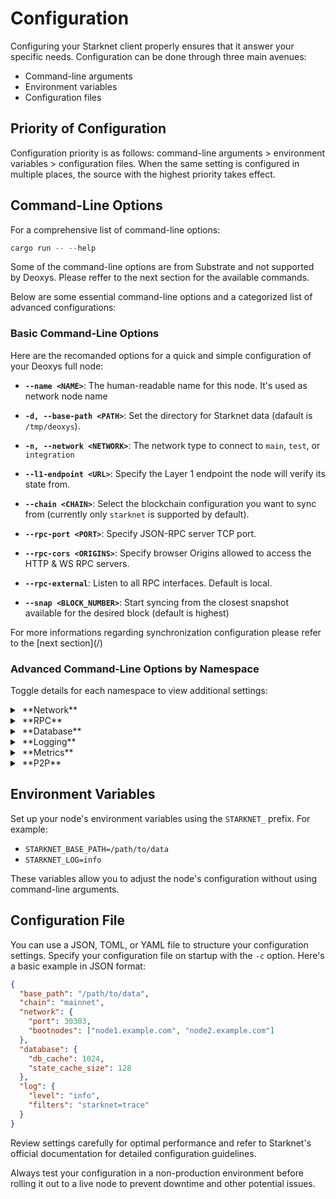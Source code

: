 
# Configuration

Configuring your Starknet client properly ensures that it answer your specific needs. Configuration can be done through three main avenues:

- Command-line arguments
- Environment variables
- Configuration files

## Priority of Configuration

<Callout type="info" emoji="ℹ️">
  Configuration priority is as follows: command-line arguments > environment variables > configuration files. When the same setting is configured in multiple places, the source with the highest priority takes effect.
</Callout>

## Command-Line Options

For a comprehensive list of command-line options:

```rust
cargo run -- --help
```

<Callout type="warning" emoji="⚠️">
  Some of the command-line options are from Substrate and not supported by Deoxys. Please reffer to the next section for the available commands.
</Callout>

Below are some essential command-line options and a categorized list of advanced configurations:

### Basic Command-Line Options

Here are the recomanded options for a quick and simple configuration of your Deoxys full node:

- **`--name <NAME>`**: The human-readable name for this node. It's used as network node name

- **`-d, --base-path <PATH>`**: Set the directory for Starknet data (dafault is `/tmp/deoxys`).

- **`-n, --network <NETWORK>`**: The network type to connect to `main`, `test`, or `integration`

- **`--l1-endpoint <URL>`**: Specify the Layer 1 endpoint the node will verify its state from.

- **`--chain <CHAIN>`**: Select the blockchain configuration you want to sync from (currently only `starknet` is supported by default).

- **`--rpc-port <PORT>`**: Specify JSON-RPC server TCP port.

- **`--rpc-cors <ORIGINS>`**: Specify browser Origins allowed to access the HTTP & WS RPC servers.

- **`--rpc-external`**: Listen to all RPC interfaces. Default is local.

- **`--snap <BLOCK_NUMBER>`**: Start syncing from the closest snapshot available for the desired block (default is highest)

<Callout type="info" emoji="ℹ️">
  For more informations regarding synchronization configuration please refer to the [next section](/)
</Callout>

### Advanced Command-Line Options by Namespace

Toggle details for each namespace to view additional settings:

<details>
<summary className="nd-details-heading">&nbsp;**Network**</summary>
<p>

<br />
- **`-n, --network <NETWORK>`**: The network type to connect to.
  - [default: integration]

  Possible values:
  - `main`: The main network (mainnet)
  - `test`: The test network (testnet)
  - `integration`: The integration network

<br />
- **`--chain <chain>`**: Select the blockchain configuration you want to sync from (currently only `starknet` is supported by default).
<br />

- **`--port <PORT>`**: Set the network listening port.

<br />
- **`--l1-endpoint <URL>`**: Specify the Layer 1 endpoint the node will verify its state from.

<br />
- **`--gateway-key <GATEWAY_KEY>`**: Gateway API key to avoid rate limiting (optional).

<br />
- **`--sync-polling-interval <SYNC_POLLING_INTERVAL>`**: Polling interval, in seconds.
  - [default: 2]

<br />
- **`--no-sync-polling`**: Stop sync polling.

<br />
- **`--n-blocks-to-sync <N_BLOCKS_TO_SYNC>`**: Number of blocks to sync.

<br />
- **`--starting-block <STARTING_BLOCK>`**: The block you want to start syncing from.

</p>
</details>

<details>
<summary className="nd-details-heading">&nbsp;**RPC**</summary>
<p>
<br />
- **`--rpc-external`**: Listen to all RPC interfaces. Default is local. Note: not all RPC methods are safe to be exposed publicly. Use an RPC proxy server to filter out dangerous methods. Use `--unsafe-rpc-external` to suppress the warning if you understand the risks.
<br />
- **`--unsafe-rpc-external`**: Listen to all RPC interfaces. Same as `--rpc-external`.
<br />
- **`--rpc-methods <METHOD SET>`**: RPC methods to expose.
  - `unsafe`: Exposes every RPC method.
  - `safe`: Exposes only a safe subset of RPC methods, denying unsafe RPC methods.
  - `auto`: Acts as `safe` if RPC is served externally, e.g. when `--rpc-external` is passed, otherwise acts as `unsafe`.
  - [default: auto]

  Possible values:
  - `auto`: Expose every RPC method only when RPC is listening on `localhost`, otherwise serve only safe RPC methods.
  - `safe`: Allow only a safe subset of RPC methods.
  - `unsafe`: Expose every RPC method (even potentially unsafe ones).
<br />
- **`--rpc-max-request-size <RPC_MAX_REQUEST_SIZE>`**: Set the maximum RPC request payload size for both HTTP and WS in megabytes.
  - [default: 15]
<br />
- **`--rpc-max-response-size <RPC_MAX_RESPONSE_SIZE>`**: Set the maximum RPC response payload size for both HTTP and WS in megabytes.
  - [default: 15]
<br />
- **`--rpc-max-subscriptions-per-connection <RPC_MAX_SUBSCRIPTIONS_PER_CONNECTION>`**: Set the maximum concurrent subscriptions per connection.
  - [default: 1024]
<br />
- **`--rpc-port <PORT>`**: Specify JSON-RPC server TCP port.
<br />
- **`--rpc-max-connections <COUNT>`**: Maximum number of RPC server connections.
  - [default: 100]
<br />
- **`--rpc-cors <ORIGINS>`**: Specify browser Origins allowed to access the HTTP & WS RPC servers. A comma-separated list of origins (protocol:domain or special `null` value). Value of `all` will disable origin validation. Default is to allow localhost origins. When running in --dev mode the default is to allow all origins.

</p>
</details>


<details>
<summary className="nd-details-heading">&nbsp;**Database**</summary>
<p>
<br />
- **`-d, --base-path <PATH>`** [default: /tmp/deoxys] Specify custom base path
<br />
- **`--snap <BLOCK_NUMBER>`**: Start syncing from the closest snapshot available for the desired block (default is highest)
<br />
- **`--tmp`**: Run a temporary node. A temporary directory will be created to store the configuration and will be deleted at the end of the process. Note: the directory is random per process execution. This directory is used as base path which includes: database, node key and keystore. When `--dev` is given and no explicit `--base-path`, this option is implied.
<br />
- **`--cache`**: When enabled, more information about the blocks and their transactions is cached and stored in the database. This may improve response times for RPCs that require that information, but it also increases the memory footprint of the node.
<br />
- **`--db-cache <MiB>`**: Limit the memory the database cache can use.
<br />
- **`--trie-cache-size <Bytes>`**: Specify the state cache size. Providing `0` will disable the cache.
  - [default: 67108864]
<br />
- **`--backup-every-n-blocks <BACKUP_EVERY_N_BLOCKS>`**: Specify the number of blocks after which a backup should be created.
<br />
- **`--backup-dir <BACKUP_DIR>`**: Specify the directory where backups should be stored.
<br />
- **`--restore-from-latest-backup`**: Restore the database from the latest backup available.
<br />
</p>
</details>

<details>
<summary className="nd-details-heading">&nbsp;**Logging**</summary>
<p>
<br />
- **`-l, --log <LOG_PATTERN>...`**: Sets a custom logging filter. Syntax is `<target>=<level>`, e.g. `-lsync=debug`. Log levels (least to most verbose) are error, warn, info, debug, and trace. By default, all targets log `info`. The global log level can be set with `-l<level>`.
<br />
- **`--detailed-log-output`**: Enable detailed log output. This includes displaying the log target, log level, and thread name. This is automatically enabled when something is logged with any higher level than `info`.
<br />
- **`--disable-log-color`**: Disable log color output.
<br />
- **`--enable-log-reloading`**: Enable feature to dynamically update and reload the log filter. Be aware that enabling this feature can lead to a performance decrease up to factor six or more. Depending on the global logging level, the performance decrease changes. The `system_addLogFilter` and `system_resetLogFilter` RPCs will have no effect with this option not being set.
<br />
- **`--tracing-targets <TARGETS>`**: Sets a custom profiling filter. Syntax is the same as for logging: `<target>=<level>`.
<br />
- **`--tracing-receiver <RECEIVER>`**: Receiver to process tracing messages.
  - [default: log]

  Possible values:
  - `log`: Output the tracing records using the log.

</p>
</details>

<details>
<summary className="nd-details-heading">&nbsp;**Metrics**</summary>
<p>
<br />
- **`--telemetry-url <URL VERBOSITY>`**: The URL of the telemetry server to connect to. This flag can be passed multiple times as a means to specify multiple telemetry endpoints. Verbosity levels range from 0-9, with 0 denoting the least verbosity. Expected format is 'URL VERBOSITY', e.g. `--telemetry-url 'wss://foo/bar 0'`.
<br />
- **`--no-telemetry`**: Disable connecting to the Substrate telemetry server. Telemetry is on by default on global chains.
<br />
- **`--prometheus-port <PORT>`**: Specify Prometheus exporter TCP Port.
<br />
- **`--prometheus-external`**: Expose Prometheus exporter on all interfaces. Default is local.
<br />
- **`--no-prometheus`**: Do not expose a Prometheus exporter endpoint. Prometheus metric endpoint is enabled by default.
<br />
- **`--tui`**: This will rebuild the node from scratch allowing you to deploy a terminal user interface.

</p>
</details>


<details>
<summary className="nd-details-heading">&nbsp;**P2P**</summary>
<p>

**Comming soon**

</p>
</details>

## Environment Variables

Set up your node's environment variables using the `STARKNET_` prefix. For example:

- `STARKNET_BASE_PATH=/path/to/data`
- `STARKNET_LOG=info`

These variables allow you to adjust the node's configuration without using command-line arguments.

## Configuration File

You can use a JSON, TOML, or YAML file to structure your configuration settings. Specify your configuration file on startup with the `-c` option. Here's a basic example in JSON format:

```json
{
  "base_path": "/path/to/data",
  "chain": "mainnet",
  "network": {
    "port": 30303,
    "bootnodes": ["node1.example.com", "node2.example.com"]
  },
  "database": {
    "db_cache": 1024,
    "state_cache_size": 128
  },
  "log": {
    "level": "info",
    "filters": "starknet=trace"
  }
}
```

<Callout type="tip" emoji="💡">
  Review settings carefully for optimal performance and refer to Starknet's official documentation for detailed configuration guidelines.
</Callout>

Always test your configuration in a non-production environment before rolling it out to a live node to prevent downtime and other potential issues.